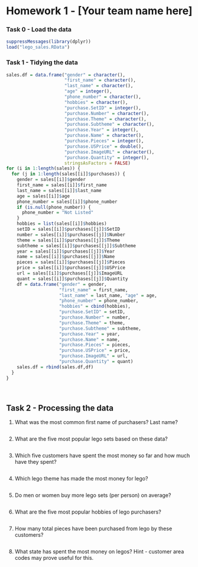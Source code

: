 Homework 1 - [Your team name here]
========================================================

### Task 0 - Load the data

```r
suppressMessages(library(dplyr))
load("lego_sales.RData")
```


### Task 1 - Tidying the data

<!-- Covert the `sales` object into a tidy data frame. Be sure to include a write up of your methods. -->

```r
sales.df = data.frame("gender" = character(),
                      "first_name" = character(),
                      "last_name" = character(),
                      "age" = integer(),
                      "phone_number" = character(),
                      "hobbies" = character(),
                      "purchase.SetID" = integer(),
                      "purchase.Number" = character(),
                      "purchase.Theme" = character(),
                      "purchase.Subtheme" = character(),
                      "purchase.Year" = integer(),
                      "purchase.Name" = character(),
                      "purchase.Pieces" = integer(),
                      "purchase.USPrice" = double(),
                      "purchase.ImageURL" = character(),
                      "purchase.Quantity" = integer(),
                      stringsAsFactors = FALSE)
for (i in 1:length(sales)) {
  for (j in 1:length(sales[[i]]$purchases)) {
    gender = sales[[i]]$gender
    first_name = sales[[i]]$first_name
    last_name = sales[[i]]$last_name
    age = sales[[i]]$age
    phone_number = sales[[i]]$phone_number
    if (is.null(phone_number)) {
      phone_number = "Not Listed"
    }
    hobbies = list(sales[[i]]$hobbies)
    setID = sales[[i]]$purchases[[j]]$SetID
    number = sales[[i]]$purchases[[j]]$Number
    theme = sales[[i]]$purchases[[j]]$Theme
    subtheme = sales[[i]]$purchases[[j]]$Subtheme
    year = sales[[i]]$purchases[[j]]$Year
    name = sales[[i]]$purchases[[j]]$Name
    pieces = sales[[i]]$purchases[[j]]$Pieces
    price = sales[[i]]$purchases[[j]]$USPrice
    url = sales[[i]]$purchases[[j]]$ImageURL
    quant = sales[[i]]$purchases[[j]]$Quantity
    df = data.frame("gender" = gender, 
                    "first_name" = first_name, 
                    "last_name" = last_name, "age" = age, 
                    "phone_number" = phone_number, 
                    "hobbies" = cbind(hobbies), 
                    "purchase.SetID" = setID, 
                    "purchase.Number" = number, 
                    "purchase.Theme" = theme, 
                    "purchase.Subtheme" = subtheme, 
                    "purchase.Year" = year, 
                    "purchase.Name" = name, 
                    "purchase.Pieces" = pieces, 
                    "purchase.USPrice" = price, 
                    "purchase.ImageURL" = url, 
                    "purchase.Quantity" = quant)
    sales.df = rbind(sales.df,df)
  }
}
```


<br/>

## Task 2 - Processing the data



1. What was the most common first name of purchasers? Last name?

```r
```

2. What are the five most popular lego sets based on these data?

```r
```

3. Which five customers have spent the most money so far and how much have they spent?

```r
```

4. Which lego theme has made the most money for lego?

```r
```

5. Do men or women buy more lego sets (per person) on average?

```r
```

6. What are the five most popular hobbies of lego purchasers?

```r
```

7. How many total pieces have been purchased from lego by these customers?

```r
```

8. What state has spent the most money on legos? Hint - customer area codes may prove useful for this.

```r
```
